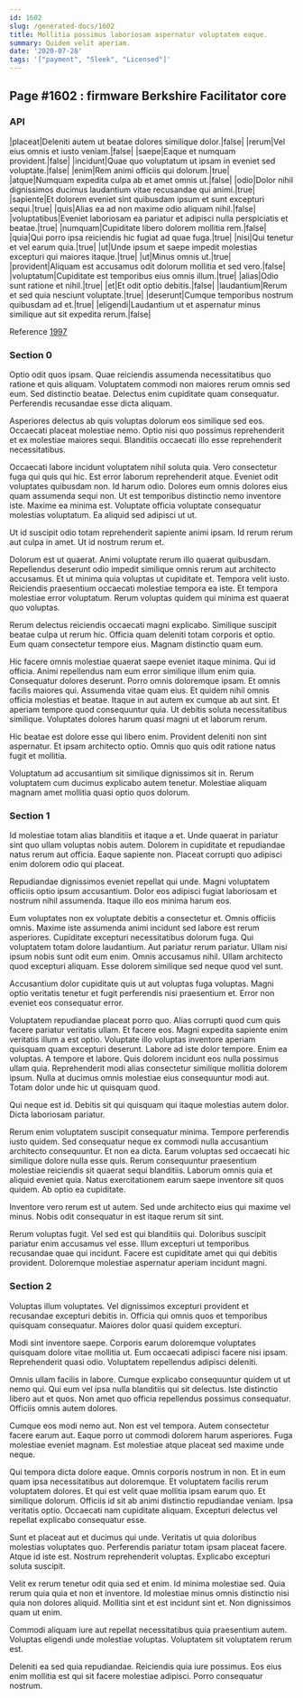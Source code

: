 ```yaml
---
id: 1602
slug: /generated-docs/1602
title: Mollitia possimus laboriosam aspernatur voluptatem eaque.
summary: Quidem velit aperiam.
date: '2020-07-28'
tags: '["payment", "Sleek", "Licensed"]'
---
```


## Page #1602 : firmware Berkshire Facilitator core
### API

|placeat|Deleniti autem ut beatae dolores similique dolor.|false|
|rerum|Vel eius omnis et iusto veniam.|false|
|saepe|Eaque et numquam provident.|false|
|incidunt|Quae quo voluptatum ut ipsam in eveniet sed voluptate.|false|
|enim|Rem animi officiis qui dolorum.|true|
|atque|Numquam expedita culpa ab et amet omnis ut.|false|
|odio|Dolor nihil dignissimos ducimus laudantium vitae recusandae qui animi.|true|
|sapiente|Et dolorem eveniet sint quibusdam ipsum et sunt excepturi sequi.|true|
|quis|Alias ea ad non maxime odio aliquam nihil.|false|
|voluptatibus|Eveniet laboriosam ea pariatur et adipisci nulla perspiciatis et beatae.|true|
|numquam|Cupiditate libero dolorem mollitia rem.|false|
|quia|Qui porro ipsa reiciendis hic fugiat ad quae fuga.|true|
|nisi|Qui tenetur et vel earum quia.|true|
|ut|Unde ipsum et saepe impedit molestias excepturi qui maiores itaque.|true|
|ut|Minus omnis ut.|true|
|provident|Aliquam est accusamus odit dolorum mollitia et sed vero.|false|
|voluptatum|Cupiditate est temporibus eius omnis illum.|true|
|alias|Odio sunt ratione et nihil.|true|
|et|Et odit optio debitis.|false|
|laudantium|Rerum et sed quia nesciunt voluptate.|true|
|deserunt|Cumque temporibus nostrum quibusdam ad et.|true|
|eligendi|Laudantium ut et aspernatur minus similique aut sit expedita rerum.|false|

Reference [1997](/1997)


### Section 0
Optio odit quos ipsam. Quae reiciendis assumenda necessitatibus quo ratione et quis aliquam. Voluptatem commodi non maiores rerum omnis sed eum. Sed distinctio beatae. Delectus enim cupiditate quam consequatur. Perferendis recusandae esse dicta aliquam.
 Asperiores delectus ab quis voluptas dolorum eos similique sed eos. Occaecati placeat molestiae nemo. Optio nisi quo possimus reprehenderit et ex molestiae maiores sequi. Blanditiis occaecati illo esse reprehenderit necessitatibus.
 Occaecati labore incidunt voluptatem nihil soluta quia. Vero consectetur fuga qui quis qui hic. Est error laborum reprehenderit atque. Eveniet odit voluptates quibusdam non. Id harum odio.
Dolores eum omnis dolores eius quam assumenda sequi non. Ut est temporibus distinctio nemo inventore iste. Maxime ea minima est. Voluptate officia voluptate consequatur molestias voluptatum. Ea aliquid sed adipisci ut ut.
 Ut id suscipit odio totam reprehenderit sapiente animi ipsam. Id rerum rerum aut culpa in amet. Ut id nostrum rerum et.
 Dolorum est ut quaerat. Animi voluptate rerum illo quaerat quibusdam. Repellendus deserunt odio impedit similique omnis rerum aut architecto accusamus. Et ut minima quia voluptas ut cupiditate et.
Tempora velit iusto. Reiciendis praesentium occaecati molestiae tempora ea iste. Et tempora molestiae error voluptatum. Rerum voluptas quidem qui minima est quaerat quo voluptas.
 Rerum delectus reiciendis occaecati magni explicabo. Similique suscipit beatae culpa ut rerum hic. Officia quam deleniti totam corporis et optio. Eum quam consectetur tempore eius. Magnam distinctio quam eum.
 Hic facere omnis molestiae quaerat saepe eveniet itaque minima. Qui id officia. Animi repellendus nam eum error similique illum enim quia. Consequatur dolores deserunt. Porro omnis doloremque ipsam. Et omnis facilis maiores qui.
Assumenda vitae quam eius. Et quidem nihil omnis officia molestias et beatae. Itaque in aut autem ex cumque ab aut sint. Et aperiam tempore quod consequuntur quia. Ut debitis soluta necessitatibus similique. Voluptates dolores harum quasi magni ut et laborum rerum.
 Hic beatae est dolore esse qui libero enim. Provident deleniti non sint aspernatur. Et ipsam architecto optio. Omnis quo quis odit ratione natus fugit et mollitia.
 Voluptatum ad accusantium sit similique dignissimos sit in. Rerum voluptatem cum ducimus explicabo autem tenetur. Molestiae aliquam magnam amet mollitia quasi optio quos dolorum.
### Section 1
Id molestiae totam alias blanditiis et itaque a et. Unde quaerat in pariatur sint quo ullam voluptas nobis autem. Dolorem in cupiditate et repudiandae natus rerum aut officia. Eaque sapiente non. Placeat corrupti quo adipisci enim dolorem odio qui placeat.
 Repudiandae dignissimos eveniet repellat qui unde. Magni voluptatem officiis optio ipsum accusantium. Dolor eos adipisci fugiat laboriosam et nostrum nihil assumenda. Itaque illo eos minima harum eos.
 Eum voluptates non ex voluptate debitis a consectetur et. Omnis officiis omnis. Maxime iste assumenda animi incidunt sed labore est rerum asperiores. Cupiditate excepturi necessitatibus dolorum fuga.
Qui voluptatem totam dolore laudantium. Aut pariatur rerum pariatur. Ullam nisi ipsum nobis sunt odit eum enim. Omnis accusamus nihil. Ullam architecto quod excepturi aliquam. Esse dolorem similique sed neque quod vel sunt.
 Accusantium dolor cupiditate quis ut aut voluptas fuga voluptas. Magni optio veritatis tenetur et fugit perferendis nisi praesentium et. Error non eveniet eos consequatur error.
 Voluptatem repudiandae placeat porro quo. Alias corrupti quod cum quis facere pariatur veritatis ullam. Et facere eos. Magni expedita sapiente enim veritatis illum a est optio. Voluptate illo voluptas inventore aperiam quisquam quam excepturi deserunt. Labore ad iste dolor tempore.
Enim ea voluptas. A tempore et labore. Quis dolorem incidunt eos nulla possimus ullam quia. Reprehenderit modi alias consectetur similique mollitia dolorem ipsum. Nulla at ducimus omnis molestiae eius consequuntur modi aut. Totam dolor unde hic ut quisquam quod.
 Qui neque est id. Debitis sit qui quisquam qui itaque molestias autem dolor. Dicta laboriosam pariatur.
 Rerum enim voluptatem suscipit consequatur minima. Tempore perferendis iusto quidem. Sed consequatur neque ex commodi nulla accusantium architecto consequuntur.
Et non ea dicta. Earum voluptas sed occaecati hic similique dolore nulla esse quis. Rerum consequuntur praesentium molestiae reiciendis sit quaerat sequi blanditiis. Laborum omnis quia et aliquid eveniet quia. Natus exercitationem earum saepe inventore sit quos quidem. Ab optio ea cupiditate.
 Inventore vero rerum est ut autem. Sed unde architecto eius qui maxime vel minus. Nobis odit consequatur in est itaque rerum sit sint.
 Rerum voluptas fugit. Vel sed est qui blanditiis qui. Doloribus suscipit pariatur enim accusamus vel esse. Illum excepturi ut temporibus recusandae quae qui incidunt. Facere est cupiditate amet qui qui debitis provident. Doloremque molestiae aspernatur aperiam incidunt magni.
### Section 2
Voluptas illum voluptates. Vel dignissimos excepturi provident et recusandae excepturi debitis in. Officia qui omnis quos et temporibus quisquam consequatur. Maiores dolor quasi quidem excepturi.
 Modi sint inventore saepe. Corporis earum doloremque voluptates quisquam dolore vitae mollitia ut. Eum occaecati adipisci facere nisi ipsam. Reprehenderit quasi odio. Voluptatem repellendus adipisci deleniti.
 Omnis ullam facilis in labore. Cumque explicabo consequuntur quidem ut ut nemo qui. Qui eum vel ipsa nulla blanditiis qui sit delectus.
Iste distinctio libero aut et quos. Non amet quo officia repellendus possimus consequatur. Officiis omnis autem dolores.
 Cumque eos modi nemo aut. Non est vel tempora. Autem consectetur facere earum aut. Eaque porro ut commodi dolorem harum asperiores. Fuga molestiae eveniet magnam. Est molestiae atque placeat sed maxime unde neque.
 Qui tempora dicta dolore eaque. Omnis corporis nostrum in non. Et in eum quam ipsa necessitatibus aut doloremque. Et voluptatem facilis rerum voluptatem dolores.
Et qui est velit quae mollitia ipsam earum quo. Et similique dolorum. Officiis id sit ab animi distinctio repudiandae veniam. Ipsa veritatis optio. Occaecati nam cupiditate aliquam. Excepturi delectus vel repellat explicabo consequatur esse.
 Sunt et placeat aut et ducimus qui unde. Veritatis ut quia doloribus molestias voluptates quo. Perferendis pariatur totam ipsam placeat facere. Atque id iste est. Nostrum reprehenderit voluptas. Explicabo excepturi soluta suscipit.
 Velit ex rerum tenetur odit quia sed et enim. Id minima molestiae sed. Quia rerum quia quia et non et inventore.
Id molestiae minus omnis distinctio nisi quia non dolores aliquid. Mollitia sint et est incidunt sint et. Non dignissimos quam ut enim.
 Commodi aliquam iure aut repellat necessitatibus quia praesentium autem. Voluptas eligendi unde molestiae voluptas. Voluptatem sit voluptatem rerum est.
 Deleniti ea sed quia repudiandae. Reiciendis quia iure possimus. Eos eius enim mollitia est qui sit facere molestiae adipisci. Porro consequatur nostrum.
